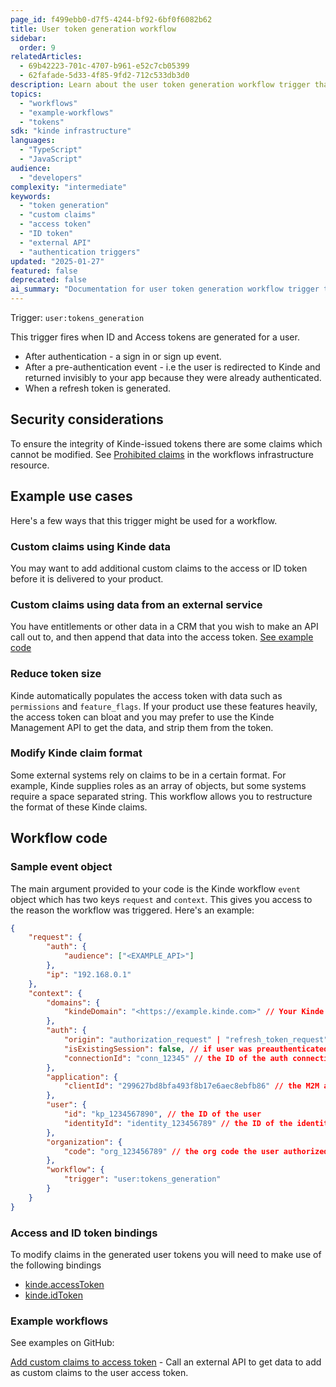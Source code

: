 ```yaml
---
page_id: f499ebb0-d7f5-4244-bf92-6bf0f6082b62
title: User token generation workflow
sidebar:
  order: 9
relatedArticles:
  - 69b42223-701c-4707-b961-e52c7cb05399
  - 62fafade-5d33-4f85-9fd2-712c533db3d0
description: Learn about the user token generation workflow trigger that fires when tokens are created, allowing customization of access and ID tokens with custom claims from external APIs.
topics:
  - "workflows"
  - "example-workflows"
  - "tokens"
sdk: "kinde infrastructure"
languages:
  - "TypeScript"
  - "JavaScript"
audience:
  - "developers"
complexity: "intermediate"
keywords:
  - "token generation"
  - "custom claims"
  - "access token"
  - "ID token"
  - "external API"
  - "authentication triggers"
updated: "2025-01-27"
featured: false
deprecated: false
ai_summary: "Documentation for user token generation workflow trigger that fires when tokens are created, allowing customization of access and ID tokens with custom claims from external APIs."
---
```


Trigger: `user:tokens_generation`

This trigger fires when ID and Access tokens are generated for a user.

- After authentication - a sign in or sign up event.
- After a pre-authentication event - i.e the user is redirected to Kinde and returned invisibly to your app because they were already authenticated.
- When a refresh token is generated.

## Security considerations

To ensure the integrity of Kinde-issued tokens there are some claims which cannot be modified. See [Prohibited claims](https://github.com/kinde-oss/infrastructure/blob/main/lib/prohibitedClaims.ts) in the workflows infrastructure resource.

## Example use cases

Here's a few ways that this trigger might be used for a workflow.

### Custom claims using Kinde data

You may want to add additional custom claims to the access or ID token before it is delivered to your product.

### Custom claims using data from an external service

You have entitlements or other data in a CRM that you wish to make an API call out to, and then append that data into the access token. [See example code](https://github.com/kinde-starter-kits/workflow-examples/blob/main/userTokens/customClaimsAccessTokenWorkflow.ts)

### Reduce token size

Kinde automatically populates the access token with data such as `permissions` and `feature_flags`. If your product use these features heavily, the access token can bloat and you may prefer to use the Kinde Management API to get the data, and strip them from the token.

### Modify Kinde claim format

Some external systems rely on claims to be in a certain format. For example, Kinde supplies roles as an array of objects, but some systems require a space separated string. This workflow allows you to restructure the format of these Kinde claims.

## Workflow code

### Sample event object

The main argument provided to your code is the Kinde workflow `event` object which has two keys `request` and `context`. This gives you access to the reason the workflow was triggered. Here's an example:

```json
{
	"request": {
		"auth": {
			"audience": ["<EXAMPLE_API>"]
		},
		"ip": "192.168.0.1"
	},
	"context": {
		"domains": {
			"kindeDomain": "<https://example.kinde.com>" // Your Kinde domain
		},
		"auth": {
			"origin": "authorization_request" | "refresh_token_request",
			"isExistingSession": false, // if user was preauthenticated,
			"connectionId": "conn_12345" // the ID of the auth connection method used
		},
		"application": {
			"clientId": "299627bd8bfa493f8b17e6aec8ebfb86" // the M2M application ID
		},
		"user": {
			"id": "kp_1234567890", // the ID of the user
			"identityId": "identity_123456789" // the ID of the identity the user authenticated with
		},
		"organization": {
			"code": "org_123456789" // the org code the user authorized against
		},
		"workflow": {
			"trigger": "user:tokens_generation"
		}
	}
}
```

### Access and ID token bindings

To modify claims in the generated user tokens you will need to make use of the following bindings

- [kinde.accessToken](/workflows/bindings/access-token-binding/)
- [kinde.idToken](/workflows/bindings/id-token-binding/)

### Example workflows

See examples on GitHub:

[Add custom claims to access token](https://github.com/kinde-starter-kits/workflow-examples/blob/main/userTokens/customClaimsAccessTokenWorkflow.ts) - Call an external API to get data to add as custom claims to the user access token.
